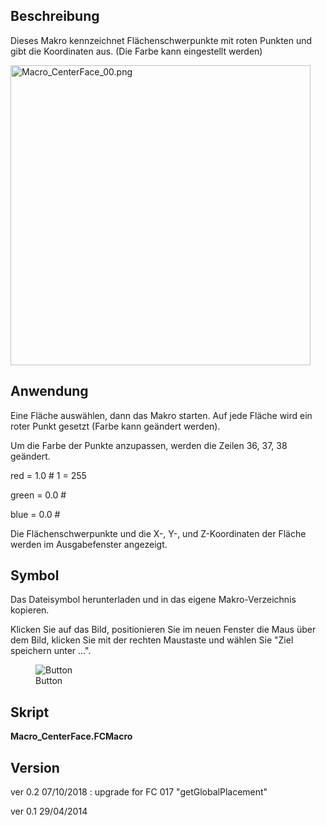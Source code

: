 <languages/>

{{Macro/de
|Name=Macro CenterFace
|Icon=CenterFace.png
|Translate=Macro CenterFace
|Description=Dieses Makro kennzeichnet Flächenschwerpunkte mit roten Punkten und gibt die Koordinaten aus. (Die Farbe kann eingestellt werden)
|Author=Mario52
|Download=[https://wiki.freecad.org/images/1/16/CenterFace.png Werkzeugleistensmbol]
|Version=0.2
|Date=2018-10-07
}}

<span id="Description"></span>
==Beschreibung==

Dieses Makro kennzeichnet Flächenschwerpunkte mit roten  Punkten und gibt die Koordinaten aus. (Die Farbe kann eingestellt werden)

[[File:Macro_CenterFace_00.png|480px]]
{{Caption|Flächenschwerpunkte}}

<span id="Usage"></span>
==Anwendung==

Eine Fläche auswählen, dann das Makro starten. Auf jede Fläche wird ein roter Punkt gesetzt (Farbe kann geändert werden).

Um die Farbe der Punkte anzupassen, werden die Zeilen 36, 37, 38 geändert.

red   = 1.0  # 1 = 255

green = 0.0  #

blue  = 0.0  #

Die Flächenschwerpunkte und die X-, Y-, und Z-Koordinaten der Fläche werden im Ausgabefenster angezeigt.

<span id="Icon"></span>
==Symbol==

Das Dateisymbol herunterladen und in das eigene Makro-Verzeichnis kopieren.

Klicken Sie auf das Bild, positionieren Sie im neuen Fenster die Maus über dem Bild, klicken Sie mit der rechten Maustaste und wählen Sie "Ziel speichern unter ...". 

[[File:CenterFace.png|Button]]

<span id="Script"></span>
==Skript==

'''Macro_CenterFace.FCMacro'''

{{MacroCode|code=
# -*- coding: utf-8 -*-

#OS: Windows Vista     #OS: Windows 10
#Platform: 32-bit      #Word size of OS: 64-bit
#Version: 0.14.3389    #Word size of FreeCAD: 64-bit
#Python version: 2.6.2 #Version: 0.17.13528 (Git)
#Qt version: 4.5.2     #Build type: Release
#Coin version: 3.1.0   #Branch: releases/FreeCAD-0-17
#SoQt version: 1.4.1   #Hash: 5c3f7bf8ec51e2c7187789f7edba71a7aa82a88b
#OCC version: 6.5.1    #Python version: 2.7.14
                       #Qt version: 4.8.7
                       #Coin version: 4.0.0a
                       #OCC version: 7.2.0

# 29/04/2014, 07/10/2018
__title__   = "Macro_CenterFace"
__author__  = "Mario52"
__url__     = "http://www.freecadweb.org/index-fr.html"
__Wiki__    = "https://www.freecadweb.org/wiki/Macro_CenterFace"
__version__ = "00.02"
__date__    = "07/10/2018"
__Comment__ = "select a face launch and list the center coordinate XYZ of face"

import FreeCAD, FreeCADGui, Draft, Part

def objectRealPlacement3D(obj):    # search the real Placement
    try:
        objectPlacement      = obj.Shape.Placement
        objectPlacementBase  = FreeCAD.Vector(objectPlacement.Base)

        #### 
        objectWorkCenter     = objectPlacementBase
        ####
        
        if hasattr(obj, "getGlobalPlacement"):
            globalPlacement       = obj.getGlobalPlacement()
            globalPlacementBase   = FreeCAD.Vector(globalPlacement.Base)
            ####
            objectRealPlacement3D = globalPlacementBase.sub(objectWorkCenter)#mode=0 adapte pour BBox + Centerpoints
            ####
        else:
            objectRealPlacement3D = objectWorkCenter
        
        return objectRealPlacement3D
    except Exception:
        return FreeCAD.Vector(0.0, 0.0, 0.0)


try:
    sel = FreeCADGui.Selection.getSelection()       # get the selection
    sh = sel[0]                                     # seletion of the first element
    
    App.Console.PrintMessage( "__Begin__________"+"\n")
    import unicodedata    
    nameLabel  = unicodedata.normalize('NFKD', sh.Label).encode('ascii','ignore')
    App.Console.PrintMessage("Label : "+ str(nameLabel)+"\n")        # extract the Label
    App.Console.PrintMessage("Name  : "+ str(sel[0].Name) +"\n")     # extract the Name
except:
    App.Console.PrintError( "Select a face"+"\n")

try:
    SubElement = FreeCADGui.Selection.getSelectionEx()# "getSelectionEx" Used for selecting subobjects
    element_ = SubElement[0].SubElementNames[0]       # seletion of the first element
    
    #print element_
    #print sh.Faces
    # LineColor
    red   = 1.0  # 1 = 255
    green = 0.0  #
    blue  = 0.0  #

    for i in range(len(sh.Shape.Faces)):                    # list and extract the data

        oripl_X = sh.Shape.Faces[i].CenterOfMass.x
        oripl_Y = sh.Shape.Faces[i].CenterOfMass.y
        oripl_Z = sh.Shape.Faces[i].CenterOfMass.z
        placementOrigine = objectRealPlacement3D( sh )
        oripl_X += placementOrigine[0]
        oripl_Y += placementOrigine[1]
        oripl_Z += placementOrigine[2]

        App.Console.PrintMessage( "Center Face "+str(i)+"    : "+str(sh.Shape.Faces[i].CenterOfMass)+"\n") # Vector center mass to face
        App.Console.PrintMessage( "GlobalPlacement  : "+str(placementOrigine)+"\n") # Vector center mass to face
        Draft.makePoint(oripl_X, oripl_Y, oripl_Z) # create a point
        FreeCADGui.activeDocument().activeObject().PointColor = (red, green, blue)
    
        App.Console.PrintMessage( "       Surface   : "+str(sel[0].Shape.Faces[i-1].Area)+"\n")
        fco = 0
        for f0 in sel[0].Shape.Faces[i].Vertexes:      # Vertexes faces
            fco += 1
            App.Console.PrintMessage("       Vertexe X"+str(fco)+": "+str(f0.Point.x)+" Y"+str(fco)+": "+str(f0.Point.y)+" Z"+str(fco)+": "+str(f0.Point.z)+"\n")

except:
    App.Console.PrintError( "Select a face *"+"\n")
App.Console.PrintMessage( "__End____________"+"\n")


}}


==Version==

ver 0.2 07/10/2018 : upgrade for FC 017 "getGlobalPlacement"

ver 0.1 29/04/2014 


{{clear}}
